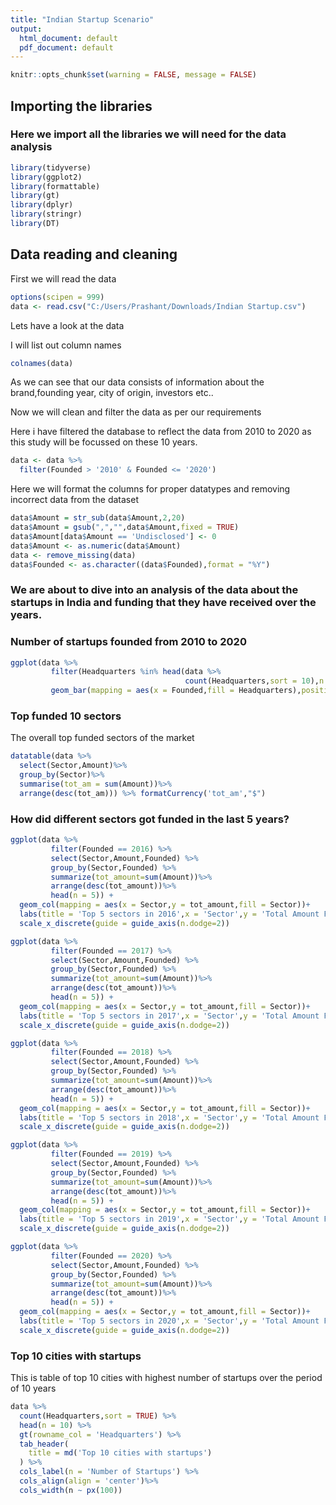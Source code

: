 ```yaml
---
title: "Indian Startup Scenario"
output:
  html_document: default
  pdf_document: default
---
```


```r
knitr::opts_chunk$set(warning = FALSE, message = FALSE)
```
## Importing the libraries
### Here we import all the libraries we will need for the data analysis

```r
library(tidyverse)
library(ggplot2)
library(formattable)
library(gt)
library(dplyr)
library(stringr)
library(DT)
```

## Data reading and cleaning

First we will read the data 
```r
options(scipen = 999)
data <- read.csv("C:/Users/Prashant/Downloads/Indian Startup.csv")

```

Lets have a look at the data

I will list out column names

```r
colnames(data)

```

As we can see that our data consists of information about the brand,founding year, city of origin, investors etc..

Now we will clean and filter the data as per our requirements

Here i have filtered the database to reflect the data from 2010 to 2020 as this study will be focussed on these 10 years.

```r
data <- data %>%
  filter(Founded > '2010' & Founded <= '2020')
```

Here we will format the columns for proper datatypes and removing incorrect data from the dataset

```r
data$Amount = str_sub(data$Amount,2,20)
data$Amount = gsub(",","",data$Amount,fixed = TRUE)
data$Amount[data$Amount == 'Undisclosed'] <- 0
data$Amount <- as.numeric(data$Amount)
data <- remove_missing(data)
data$Founded <- as.character((data$Founded),format = "%Y")
```


### We are about to dive into an analysis of the data about the startups in India and funding that they have received over the years.

### Number of startups founded from 2010 to 2020

```r
ggplot(data %>%
         filter(Headquarters %in% head(data %>%
                                       count(Headquarters,sort = 10),n = 10)$Headquarters[c(1:5)])) +
         geom_bar(mapping = aes(x = Founded,fill = Headquarters),position = 'dodge')
```

### Top funded 10 sectors

The overall top funded sectors of the market
```r
datatable(data %>%
  select(Sector,Amount)%>%
  group_by(Sector)%>%
  summarise(tot_am = sum(Amount))%>%
  arrange(desc(tot_am))) %>% formatCurrency('tot_am',"$")
```

### How did different sectors got funded in the last 5 years?

```r
ggplot(data %>%
         filter(Founded == 2016) %>%
         select(Sector,Amount,Founded) %>%
         group_by(Sector,Founded) %>%
         summarize(tot_amount=sum(Amount))%>%
         arrange(desc(tot_amount))%>%
         head(n = 5)) +
  geom_col(mapping = aes(x = Sector,y = tot_amount,fill = Sector))+
  labs(title = 'Top 5 sectors in 2016',x = 'Sector',y = 'Total Amount Funded')+
  scale_x_discrete(guide = guide_axis(n.dodge=2))
```
```r
ggplot(data %>%
         filter(Founded == 2017) %>%
         select(Sector,Amount,Founded) %>%
         group_by(Sector,Founded) %>%
         summarize(tot_amount=sum(Amount))%>%
         arrange(desc(tot_amount))%>%
         head(n = 5)) +
  geom_col(mapping = aes(x = Sector,y = tot_amount,fill = Sector))+
  labs(title = 'Top 5 sectors in 2017',x = 'Sector',y = 'Total Amount Funded')+
  scale_x_discrete(guide = guide_axis(n.dodge=2))
```
```r
ggplot(data %>%
         filter(Founded == 2018) %>%
         select(Sector,Amount,Founded) %>%
         group_by(Sector,Founded) %>%
         summarize(tot_amount=sum(Amount))%>%
         arrange(desc(tot_amount))%>%
         head(n = 5)) +
  geom_col(mapping = aes(x = Sector,y = tot_amount,fill = Sector))+
  labs(title = 'Top 5 sectors in 2018',x = 'Sector',y = 'Total Amount Funded')+
  scale_x_discrete(guide = guide_axis(n.dodge=2))
```
```r
ggplot(data %>%
         filter(Founded == 2019) %>%
         select(Sector,Amount,Founded) %>%
         group_by(Sector,Founded) %>%
         summarize(tot_amount=sum(Amount))%>%
         arrange(desc(tot_amount))%>%
         head(n = 5)) +
  geom_col(mapping = aes(x = Sector,y = tot_amount,fill = Sector))+
  labs(title = 'Top 5 sectors in 2019',x = 'Sector',y = 'Total Amount Funded')+
  scale_x_discrete(guide = guide_axis(n.dodge=2))
```
```r
ggplot(data %>%
         filter(Founded == 2020) %>%
         select(Sector,Amount,Founded) %>%
         group_by(Sector,Founded) %>%
         summarize(tot_amount=sum(Amount))%>%
         arrange(desc(tot_amount))%>%
         head(n = 5)) +
  geom_col(mapping = aes(x = Sector,y = tot_amount,fill = Sector))+
  labs(title = 'Top 5 sectors in 2020',x = 'Sector',y = 'Total Amount Funded')+
  scale_x_discrete(guide = guide_axis(n.dodge=2))
```

### Top 10 cities with startups

This is table of top 10 cities with highest number of startups over the period of 10 years

```r
data %>%
  count(Headquarters,sort = TRUE) %>%
  head(n = 10) %>%
  gt(rowname_col = 'Headquarters') %>%
  tab_header(
    title = md('Top 10 cities with startups')
  ) %>%
  cols_label(n = 'Number of Startups') %>%
  cols_align(align = 'center')%>%
  cols_width(n ~ px(100))
```


